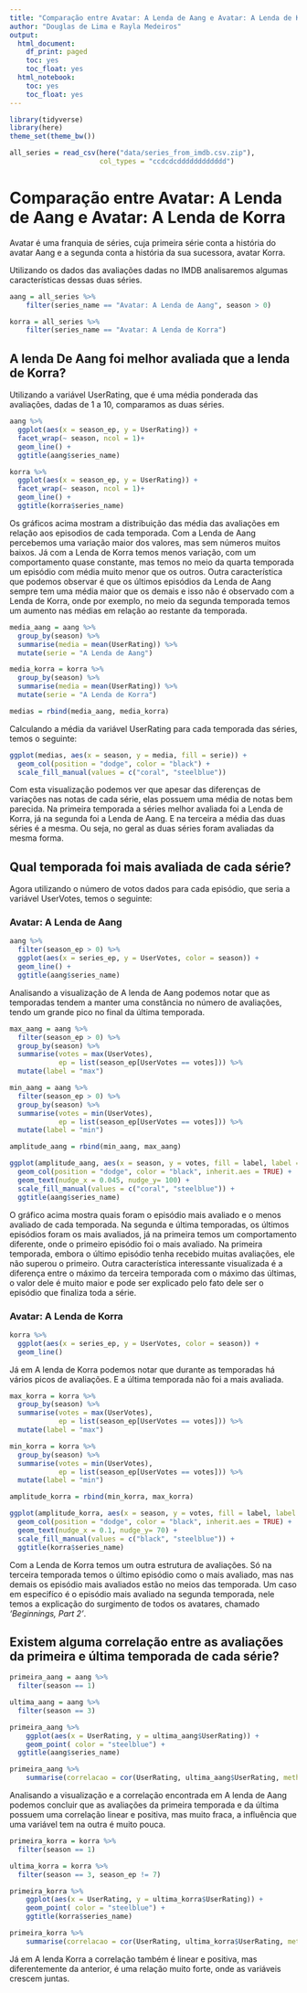 ```yaml
---
title: "Comparação entre Avatar: A Lenda de Aang e Avatar: A Lenda de Korra"
author: "Douglas de Lima e Rayla Medeiros"
output:
  html_document:
    df_print: paged
    toc: yes
    toc_float: yes
  html_notebook:
    toc: yes
    toc_float: yes
---
```


```r
library(tidyverse)
library(here)
theme_set(theme_bw())
```

```r
all_series = read_csv(here("data/series_from_imdb.csv.zip"), 
                      col_types = "ccdcdcdddddddddddd") 
```

# Comparação entre Avatar: A Lenda de Aang e Avatar: A Lenda de Korra

Avatar é uma franquia de séries, cuja primeira série conta a história do avatar Aang e a segunda conta a história da sua sucessora, avatar Korra.

Utilizando os dados das avaliações dadas no IMDB analisaremos algumas características dessas duas séries.

```r
aang = all_series %>% 
    filter(series_name == "Avatar: A Lenda de Aang", season > 0)

korra = all_series %>% 
    filter(series_name == "Avatar: A Lenda de Korra")
```

## A lenda De Aang foi melhor avaliada que a lenda de Korra?

Utilizando a variável UserRating, que é uma média ponderada das avaliações, dadas de 1 a 10, comparamos as duas séries.

```r
aang %>% 
  ggplot(aes(x = season_ep, y = UserRating)) +
  facet_wrap(~ season, ncol = 1)+ 
  geom_line() +
  ggtitle(aang$series_name)
```

```r
korra %>% 
  ggplot(aes(x = season_ep, y = UserRating)) +
  facet_wrap(~ season, ncol = 1)+ 
  geom_line() +
  ggtitle(korra$series_name)
```

Os gráficos acima mostram a distribuição das média das avaliações em relação aos episodios de cada temporada. Com a Lenda de Aang percebemos uma variação maior dos valores, mas sem números muitos baixos. Já com a Lenda de Korra temos menos variação, com um comportamento quase constante, mas temos no meio da quarta temporada um episódio com média muito menor que os outros. Outra característica que podemos observar é que os últimos episódios da Lenda de Aang sempre tem uma média maior que os demais e isso não é observado com a Lenda de Korra, onde por exemplo, no meio da segunda temporada temos um aumento nas médias em relação ao restante da temporada.

```r
media_aang = aang %>% 
  group_by(season) %>% 
  summarise(media = mean(UserRating)) %>% 
  mutate(serie = "A Lenda de Aang")

media_korra = korra %>% 
  group_by(season) %>% 
  summarise(media = mean(UserRating)) %>% 
  mutate(serie = "A Lenda de Korra")

medias = rbind(media_aang, media_korra)
```

Calculando a média da variável UserRating para cada temporada das séries, temos o seguinte:

```r
ggplot(medias, aes(x = season, y = media, fill = serie)) +
  geom_col(position = "dodge", color = "black") +
  scale_fill_manual(values = c("coral", "steelblue"))
```

Com esta visualização podemos ver que apesar das diferenças de variações nas notas de cada série, elas possuem uma média de notas bem parecida. Na primeira temporada a séries melhor avaliada foi a Lenda de Korra, já na segunda foi a Lenda de Aang. E na terceira a média das duas séries é a mesma. Ou seja, no geral as duas séries foram avaliadas da mesma forma.

## Qual temporada foi mais avaliada de cada série?

Agora utilizando o número de votos dados para cada episódio, que seria a variável UserVotes, temos o seguinte:

### Avatar: A Lenda de Aang

```r
aang %>% 
  filter(season_ep > 0) %>% 
  ggplot(aes(x = series_ep, y = UserVotes, color = season)) +
  geom_line() +
  ggtitle(aang$series_name)
```

Analisando a visualização de A lenda de Aang podemos notar que as temporadas tendem a manter uma constância no número de avaliações, tendo um grande pico no final da última temporada.

```r
max_aang = aang %>% 
  filter(season_ep > 0) %>% 
  group_by(season) %>% 
  summarise(votes = max(UserVotes),
            ep = list(season_ep[UserVotes == votes])) %>% 
  mutate(label = "max")

min_aang = aang %>%
  filter(season_ep > 0) %>% 
  group_by(season) %>% 
  summarise(votes = min(UserVotes),
            ep = list(season_ep[UserVotes == votes])) %>% 
  mutate(label = "min")

amplitude_aang = rbind(min_aang, max_aang)
```

```r
ggplot(amplitude_aang, aes(x = season, y = votes, fill = label, label = ep)) +
  geom_col(position = "dodge", color = "black", inherit.aes = TRUE) +
  geom_text(nudge_x = 0.045, nudge_y= 100) +
  scale_fill_manual(values = c("coral", "steelblue")) +
  ggtitle(aang$series_name)
```

O gráfico acima mostra quais foram o episódio mais avaliado e o menos avaliado de cada temporada. Na segunda e última temporadas, os últimos episódios foram os mais avaliados, já na primeira temos um comportamento diferente, onde o primeiro episódio foi o mais avaliado. Na primeira temporada, embora o último episódio tenha recebido muitas avaliações, ele não superou o primeiro. Outra característica interessante visualizada é a diferença entre o máximo da terceira temporada com o máximo das últimas, o valor dele é muito maior e pode ser explicado pelo fato dele ser o episódio que finaliza toda a série.

### Avatar: A Lenda de Korra

```r
korra %>% 
  ggplot(aes(x = series_ep, y = UserVotes, color = season)) +
  geom_line()
```

Já em A lenda de Korra podemos notar que durante as temporadas há vários picos de avaliações. E a última temporada não foi a mais avaliada.

```r
max_korra = korra %>% 
  group_by(season) %>% 
  summarise(votes = max(UserVotes),
            ep = list(season_ep[UserVotes == votes])) %>% 
  mutate(label = "max")

min_korra = korra %>% 
  group_by(season) %>% 
  summarise(votes = min(UserVotes),
            ep = list(season_ep[UserVotes == votes])) %>% 
  mutate(label = "min")

amplitude_korra = rbind(min_korra, max_korra)
```

```r
ggplot(amplitude_korra, aes(x = season, y = votes, fill = label, label = ep)) +
  geom_col(position = "dodge", color = "black", inherit.aes = TRUE) +
  geom_text(nudge_x = 0.1, nudge_y= 70) +
  scale_fill_manual(values = c("black", "steelblue")) +
  ggtitle(korra$series_name)
```

Com a Lenda de Korra temos um outra estrutura de avaliações. Só na terceira temporada temos o último episódio como o mais avaliado, mas nas demais os episódio mais avaliados estão no meios das temporada. Um caso em especifíco é o episódio mais avaliado na segunda temporada, nele temos a explicação do surgimento de todos os avatares, chamado *'Beginnings, Part 2'*.

## Existem alguma correlação entre as avaliações da primeira e última temporada de cada série?

```r
primeira_aang = aang %>% 
  filter(season == 1)

ultima_aang = aang %>% 
  filter(season == 3)

```

```r
primeira_aang %>% 
    ggplot(aes(x = UserRating, y = ultima_aang$UserRating)) +
    geom_point( color = "steelblue") +
  ggtitle(aang$series_name)
```

```r
primeira_aang %>% 
    summarise(correlacao = cor(UserRating, ultima_aang$UserRating, method = "pearson"))
```

Analisando a visualização e a correlação encontrada em A lenda de Aang podemos concluir que as avaliações da primeira temporada e da última possuem uma correlação linear e positiva, mas muito fraca, a influência que uma variável tem na outra é muito pouca.

```r
primeira_korra = korra %>% 
  filter(season == 1)

ultima_korra = korra %>% 
  filter(season == 3, season_ep != 7)

```

```r
primeira_korra %>% 
    ggplot(aes(x = UserRating, y = ultima_korra$UserRating)) +
    geom_point( color = "steelblue") +
    ggtitle(korra$series_name)
```

```r
primeira_korra %>% 
    summarise(correlacao = cor(UserRating, ultima_korra$UserRating, method = "pearson"))
```

Já em A lenda Korra a correlação também é linear e positiva, mas diferentemente da anterior, é uma relação muito forte, onde as variáveis crescem juntas.
